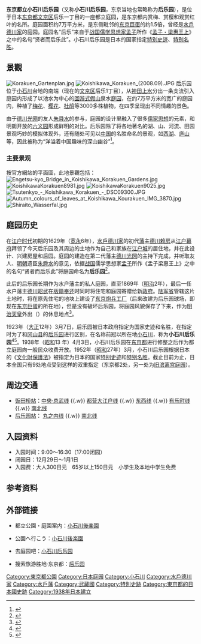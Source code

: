 {{Otheruses|subject=日本東京都文京區的'''後樂園'''|other=岡山縣岡山市的同名庭園|後樂園}}
{{Refimprove|time=2019-12-31T13:37:27+00:00}}
{{Infobox
| above = 东京都立小石川后乐园
| image = [[File:Koshikawa_Kourakuen_Sakura.JPG|250px]]
| caption = 后乐园的[[枝垂樱|枝垂樱]]
| header10 = 庭园资料
| label11 = 地区
| data11 = {{JPN}}[[东京都|东京都]][[文京区|文京区]]
| label12 = 面积
| data12 = 70,847.17 [[平方米|m²]]
| label13 = 开园日
| data13 = 1938年（[[昭和|昭和]]十三年）4月3日
| label14 = 管理者
| data14 = 小石川后乐园管理所
| label15 = 地址
| data15 = 東京都文京区后乐1-6-6
| label16 = 邮政编码
| data16 = 〒112-0004
| label17 = 电话号码
| data17 = (+81) 03-3811-3015
| label18 = 主页
| data18 = [http://www.kensetsu.metro.tokyo.jp/kouen/kouenannai/park/koishikawa_ko.html 官方网站]
}}
{{japanese|japanese=小石川後楽園|kana=こいしかわ こうらくえん|romaji=Koishikawa Kōrakuen}}

'''东京都立小石川后乐园'''（又称'''小石川后乐园'''，东京当地也常略称为'''后乐园'''），是位于日本[[东京都|东京都]][[文京区|文京区]]后乐一丁目的一座都立庭园，是东京都内赏梅、赏樱和观赏红叶的名所。庭园面积约7万平方米，是东侧毗邻的[[东京巨蛋|东京巨蛋]]的约1.5倍，曾经是[[水戶德川家|水戶德川家]]的庭园。庭园名“后乐”来自于[[战国|战国]][[儒学思想家|儒学思想家]][[孟子|孟子]]所作《[[s:孟子/梁惠王上#二|孟子・梁惠王上]]》之中的名句“贤者而后乐此”。小石川后乐园是日本的国家指定[[特别史迹|特别史迹]]、[[特别名胜|特别名胜]]。

== 景觀 ==
[[File:Korakuen_Gartenplan.jpg|thumb]]
[[File:Koishikawa_Korakuen_(2008.09).JPG|thumb]]
后乐园位于[[小石川|小石川]]台地的南端（现在的[[文京区|文京区]]后乐1丁目），从[[神田上水|神田上水]]分出一条支流引入庭园内形成了以池水为中心的[[回游式庭园|回游式]][[假山|假山]]泉水[[日本庭园|庭园]]，在约7万平方米的宽广的庭园内，种植了[[梅花|梅花]]、[[樱花|樱花]]、[[杜鹃花|杜鹃]]等3000多株植物，在四季呈现出不同情趣的景色。

由于[[德川光圀|德川光圀]]的友人[[朱之瑜|朱舜水]]的参与，庭园的设计里融入了很多[[儒家思想|儒家思想]]的元素，和明朗开放的[[六义园|六义园]]形成鲜明的对比。后乐园除了将各地著名的湖、山、河流、田园景观巧妙的模拟体现外，还有随处可见以[[中国|中国]]的名胜命名的景观，如[[西湖|西湖]]、[[庐山|庐山]]等，因此被称为“洋溢着中国趣味的深山幽谷”<ref>{{cite web |url=http://www.kensetsu.metro.tokyo.jp/kouen/kouenannai/park/koishikawa_ko.html |title=都立公園·庭園案内 |publisher=东京都建设局 |language=ja |accessdate=2010-04-01 |archive-date=2010-02-01 |archive-url=https://web.archive.org/web/20100201173316/http://www.kensetsu.metro.tokyo.jp/kouen/kouenannai/park/koishikawa_ko.html |dead-url=no }}</ref>。

=== 主要景观 ===
按官方網站的平面圖，此地景觀包括：
{{columns-list|colwidth=15em|
#涵徳亭門（西門）
#庭園事務所
#菊形手水鉢
#涵徳亭
#鐵砲垣
#桃山形燈籠
#飾手水鉢
#枯滝
#雪見燈籠
#陽石
#枝垂櫻
#陰石
#水掘れ石
#小廬山
#渡月橋
#西湖堤
#屏風岩
#大堰川
#清水観音堂跡
#通天橋
#沢渡り
#音羽滝
#得仁堂
#丸屋
#蓮の池
#一つ松
#沢渡り
#白糸滝
#伽藍石
#松林
#円月橋
#愛宕坂
#八卦堂跡
#小町塚
#梅林
#琴画亭跡
#八つ橋
#石橋
#不老の水
#藤棚
#花菖蒲田
#稲田
#九八屋
#遠州形燈籠
#船着場
#異形燈籠
#蓬莱島
#弁財天祠
#瘞鷂碑（えいようひ）
#竹生島
#鳴門
#唐門跡
#内庭
#正門（東門）
#砲兵工廠跡紀念碑
#延段
#寝覚滝
#木曽川
#白雲嶺
#紅葉林
#德大寺石
#竜田川
#帛（幣）橋
#駐歩泉碑
#西行歌碑
#西行堂跡
#朝鮮燈籠
}}
[[File:Engetsu-kyo_Bridge_in_Koishikawa_Korakuen_Gardens.jpg|thumb]]
[[File:KoishikawaKorakuen8981.jpg|thumb]]
[[File:KoishikawaKorakuen9025.jpg|thumb]]
[[File:Tsutenkyo_-_Koishikawa_Korakuen_-_DSC09300.JPG|thumb]]
[[File:Autumn_colours_of_leaves_at_Koishikawa_Kourakuen_IMG_3870.jpg|thumb]]
[[File:Shiraito_Wasserfal.jpg|thumb]]
== 庭园历史 ==
在[[江户时代|江户时代]]初期的1629年（[[宽永|宽永]]6年），[[水戶德川家|水戶德川家]]的初代[[藩_(日本)|藩]]主[[德川赖房|德川赖房]]从[[江户幕府|江户幕府]]拜领了今天后乐园及其周边的土地作为自己和家族在[[江户城|江户城]]的居住地，并在此设计、兴建房屋和后园。庭园的建造在第二代藩主[[德川光圀|德川光圀]]的主持下完成，并听取友人、[[明朝|明朝]]遗臣[[朱之瑜|朱舜水]]的意见，依据[[战国|战国]]儒学思想家[[孟子|孟子]]所作《孟子梁惠王上》之中的名句“贤者而后乐此”将庭园命名为'''后乐园'''<ref>{{cite web |url=http://teien.tokyo-park.or.jp/contents/outline030.html |title=小石川後楽園 > 概要 |publisher=東京都公園協会 |language=ja |accessdate=2010-04-01 |archive-url=https://web.archive.org/web/20091225031511/http://teien.tokyo-park.or.jp/contents/outline030.html |archive-date=2009-12-25 |dead-url=yes }}</ref>。

此后的后乐园长期作为水户藩主的私人庭园，直至1869年（[[明治|明治]]2年），最后一任水户藩主[[德川昭武|德川昭武]]在[[版籍奉还|版籍奉还]]时同时将住宅和庭园寄赠给新[[日本政府|政府]]。[[陆军省|陆军省]]管辖这片土地时，将在原先住宅的地块上建设了[[东京炮兵工厂|东京炮兵工厂]]（后来改建为后乐园球场，即现在[[东京巨蛋|东京巨蛋]]的所在地），但是没有破坏后乐园，将庭园风貌保存了下来，作为[[明治天皇|明治天皇]]外出（{{lang|ja|行幸}}）的休息地点<ref>{{cite web |url=http://www.uraken.net/rail/travel-urabe217.html |title=小石川後楽園〜東京都文京区〜 |publisher=裏辺研究所 |language=ja |accessdate=2010-04-01 |archive-date=2012-05-27 |archive-url=https://web.archive.org/web/20120527190049/http://www.uraken.net/rail/travel-urabe217.html |dead-url=no }}</ref>。

1923年（[[大正|大正]]12年）3月7日，后乐园被日本政府指定为国家史迹和名胜，在指定时为了和[[冈山县|冈山县]]的[[后乐园|后乐园]]进行区别，在名称前冠以所在地[[小石川|小石川]]，称为'''小石川后乐园'''<ref>{{cite web |url=http://www.city.bunkyo.lg.jp/sosiki_busyo_shomu_bunkazai_sitei_bunkazai_kunishitei.html |title=国指定文化財 |publisher=文京区 |language=ja |accessdate=2010-04-01 |archive-date=2013-05-13 |archive-url=https://web.archive.org/web/20130513171729/http://www.city.bunkyo.lg.jp/sosiki_busyo_shomu_bunkazai_sitei_bunkazai_kunishitei.html |dead-url=no }}</ref><ref>{{cite web|url=http://www.city.bunkyo.lg.jp/visitor_kanko_shiseki_garden_korakuen.html|title=小石川後楽園|publisher=文京区|language=ja|accessdate=2010-04-01}}{{dead link|date=2017年12月 |bot=InternetArchiveBot |fix-attempted=yes }}</ref>。1938年（[[昭和|昭和]]13 年）4月3日，小石川后乐园在[[东京都|东京都]]进行修整之后作为都立庭园向一般民众收费开放。1952年（[[昭和|昭和]]27年）3月，小石川后乐园根据日本的《[[文化財保護法|文化財保護法]]》被指定为日本的国家[[特别史迹|特别史迹]]和[[特别名胜|特别名胜]]。截止目前为止，日本全国只有9处地点受到这样的双重指定（东京都2处，另一处为[[滨离宫恩赐庭园|旧滨离宫庭园]]）。

== 周边交通 ==
* [[饭田桥站|饭田桥站]]：{{Color|#FFD400|■}}[[中央、總武緩行線|中央·总武线]] {{.w}} {{Color|#b6007a|○}}[[都营大江户线|都营大江户线]] {{.w}} {{Color|#00a7db|○}}[[東西線_(東京地下鐵)|东西线]] {{.w}} {{Color|#d7c447|○}}[[有乐町线|有乐町线]] {{.w}} {{Color|#00ada9|○}}[[南北線_(東京地下鐵)|南北线]]
* [[后乐园站|后乐园站]]： {{Color|red|○}}[[丸之内线|丸之内线]] {{.w}} {{Color|#00ada9|○}}[[南北線_(東京地下鐵)|南北线]]

== 入园资料 ==
* 入园时间：9:00～16:30（17:00闭园）
* 闭园日：12月29日〜1月1日
* 入园费：大人300日元　65岁以上150日元　小学生及本地中学生免费

== 参考资料 ==

{{reflist}}

== 外部链接 ==
* {{ja}} 都立公園・庭園案内：[http://www.kensetsu.metro.tokyo.jp/kouen/kouenannai/park/koishikawa_ko.html 小石川後楽園] {{Wayback|url=http://www.kensetsu.metro.tokyo.jp/kouen/kouenannai/park/koishikawa_ko.html |date=20100201173316 }}
* {{ja}} 公園へ行こう：[https://web.archive.org/web/20100326044231/http://www.tokyo-park.or.jp/park/format/outline030.html 小石川後楽園]
* {{zh}} 去庭园吧：[http://teien.tokyo-park.or.jp/cn/koishikawa/index.html 小石川后乐园] {{Wayback|url=http://teien.tokyo-park.or.jp/cn/koishikawa/index.html |date=20100114093746 }}
* {{zh}} 搜索旅游胜地·东京都：[http://www.welcome2japan.cn/location/regional/tokyo/korakuen.html 后乐园] {{Wayback|url=http://www.welcome2japan.cn/location/regional/tokyo/korakuen.html |date=20101121070845 }}

{{東京都立公園}}
{{Japanese Special Scenery}}
{{DEFAULTSORT:Koishikawa Korakuen}}
[[Category:東京都公園|Category:東京都公園]]
[[Category:日本庭园|Category:日本庭园]]
[[Category:小石川|Category:小石川]]
[[Category:水戶德川家|Category:水戶德川家]]
[[Category:水戶藩|Category:水戶藩]]
[[Category:武藏國|Category:武藏國]]
[[Category:特別史跡|Category:特別史跡]]
[[Category:東京都的日本國史跡|Category:東京都的日本國史跡]]
[[Category:1938年日本建立|Category:1938年日本建立]]
